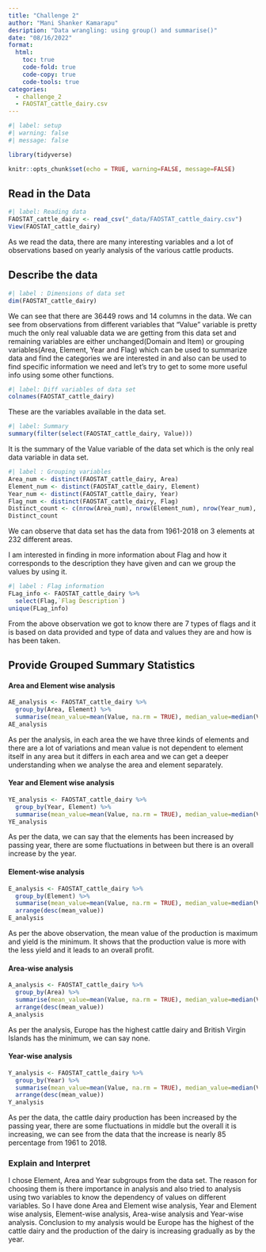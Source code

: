 ```yaml
---
title: "Challenge 2"
author: "Mani Shanker Kamarapu"
desription: "Data wrangling: using group() and summarise()"
date: "08/16/2022"
format:
  html:
    toc: true
    code-fold: true
    code-copy: true
    code-tools: true
categories:
  - challenge_2
  - FAOSTAT_cattle_dairy.csv
---
```


```r
#| label: setup
#| warning: false
#| message: false

library(tidyverse)

knitr::opts_chunk$set(echo = TRUE, warning=FALSE, message=FALSE)
```

## Read in the Data

```r
#| label: Reading data
FAOSTAT_cattle_dairy <- read_csv("_data/FAOSTAT_cattle_dairy.csv")
View(FAOSTAT_cattle_dairy)

```

As we read the data, there are many interesting variables and a lot of observations based on yearly analysis of the various cattle products.

## Describe the data

```r
#| label : Dimensions of data set
dim(FAOSTAT_cattle_dairy)
```

We can see that there are 36449 rows and 14 columns in the data. We can see from observations from different variables that "Value" variable is pretty much the only real valuable data we are getting from this data set and remaining variables are either unchanged(Domain and Item) or grouping variables(Area, Element, Year and Flag) which can be used to summarize data and find the categories we are interested in and also can be used to find specific information we need and let's try to get to some more useful info using some other functions.

```r
#| label: Diff variables of data set
colnames(FAOSTAT_cattle_dairy)
```

These are the variables available in the data set.

```r
#| label: Summary
summary(filter(select(FAOSTAT_cattle_dairy, Value)))
```

It is the summary of the Value variable of the data set which is the only real data variable in data set.

```r
#| label : Grouping variables
Area_num <- distinct(FAOSTAT_cattle_dairy, Area)
Element_num <- distinct(FAOSTAT_cattle_dairy, Element)
Year_num <- distinct(FAOSTAT_cattle_dairy, Year)
Flag_num <- distinct(FAOSTAT_cattle_dairy, Flag)
Distinct_count <- c(nrow(Area_num), nrow(Element_num), nrow(Year_num), nrow(Flag_num))
Distinct_count
```

We can observe that data set has the data from 1961-2018 on 3 elements at 232 different areas.

I am interested in finding in more information about Flag and how it corresponds to the description they have given and can we group the values by using it.

```r
#| label : Flag information
FLag_info <- FAOSTAT_cattle_dairy %>%
  select(Flag,`Flag Description`)
unique(FLag_info)
```

From the above observation we got to know there are 7 types of flags and it is based on data provided and type of data and values they are and how is has been taken.

## Provide Grouped Summary Statistics

#### Area and Element wise analysis

```r
AE_analysis <- FAOSTAT_cattle_dairy %>%
  group_by(Area, Element) %>%
  summarise(mean_value=mean(Value, na.rm = TRUE), median_value=median(Value, na.rm = TRUE), sd_value=sd(Value, na.rm = TRUE), min_value=min(Value, na.rm = TRUE), max_value=max(Value, na.rm = TRUE), IQR_value=IQR(Value, na.rm = TRUE))
AE_analysis
```

As per the analysis, in each area the we have three kinds of elements and there are a lot of variations and mean value is not dependent to element itself in any area but it differs in each area and we can get a deeper understanding when we analyse the area and element separately.

#### Year and Element wise analysis

```r
YE_analysis <- FAOSTAT_cattle_dairy %>%
  group_by(Year, Element) %>%
  summarise(mean_value=mean(Value, na.rm = TRUE), median_value=median(Value, na.rm = TRUE), sd_value=sd(Value, na.rm = TRUE), min_value=min(Value, na.rm = TRUE), max_value=max(Value, na.rm = TRUE), IQR_value=IQR(Value, na.rm = TRUE))
YE_analysis
```

As per the data, we can say that the elements has been increased by passing year, there are some fluctuations in between but there is an overall increase by the year.

#### Element-wise analysis

```r
E_analysis <- FAOSTAT_cattle_dairy %>%
  group_by(Element) %>%
  summarise(mean_value=mean(Value, na.rm = TRUE), median_value=median(Value, na.rm = TRUE), sd_value=sd(Value, na.rm = TRUE), min_value=min(Value, na.rm = TRUE), max_value=max(Value, na.rm = TRUE), IQR_value=IQR(Value, na.rm = TRUE)) %>%
  arrange(desc(mean_value))
E_analysis
```

As per the above observation, the mean value of the production is maximum and yield is the minimum. It shows that the production value is more with the less yield and it leads to an overall profit.

#### Area-wise analysis

```r
A_analysis <- FAOSTAT_cattle_dairy %>%
  group_by(Area) %>%
  summarise(mean_value=mean(Value, na.rm = TRUE), median_value=median(Value, na.rm = TRUE), sd_value=sd(Value, na.rm = TRUE), min_value=min(Value, na.rm = TRUE), max_value=max(Value, na.rm = TRUE), IQR_value=IQR(Value, na.rm = TRUE)) %>%
  arrange(desc(mean_value))
A_analysis
```

As per the analysis, Europe has the highest cattle dairy and British Virgin Islands has the minimum, we can say none. 

#### Year-wise analysis

```r
Y_analysis <- FAOSTAT_cattle_dairy %>%
  group_by(Year) %>%
  summarise(mean_value=mean(Value, na.rm = TRUE), median_value=median(Value, na.rm = TRUE), sd_value=sd(Value, na.rm = TRUE), min_value=min(Value, na.rm = TRUE), max_value=max(Value, na.rm = TRUE), IQR_value=IQR(Value, na.rm = TRUE)) %>%
  arrange(desc(mean_value))
Y_analysis
```

As per the data, the cattle dairy production has been increased by the passing year, there are some fluctuations in middle but the overall it is increasing, we can see from the data that the increase is nearly 85 percentage from 1961 to 2018.

### Explain and Interpret

I chose Element, Area and Year subgroups from the data set. The reason for choosing them is there importance in analysis and also tried to analysis using two variables to know the dependency of values on different variables. So I have done Area and Element wise analysis, Year and Element wise analysis, Element-wise analysis, Area-wise analysis and Year-wise analysis. Conclusion to my analysis would be Europe has the highest of the cattle dairy and the production of the dairy is increasing gradually as by the year. 
